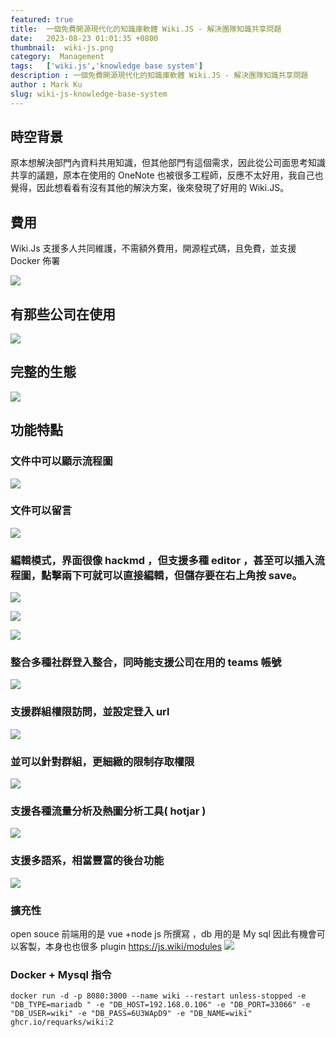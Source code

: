 ```yaml
---
featured: true
title:  一個免費開源現代化的知識庫軟體 Wiki.JS - 解決團隊知識共享問題
date:   2023-08-23 01:01:35 +0800
thumbnail:  wiki-js.png
category:  Management
tags:   ['wiki.js','knowledge base system']
description : 一個免費開源現代化的知識庫軟體 Wiki.JS - 解決團隊知識共享問題
author : Mark Ku
slug: wiki-js-knowledge-base-system
---
```

## 時空背景
原本想解決部門內資料共用知識，但其他部門有這個需求，因此從公司面思考知識共享的議題，原本在使用的 OneNote 也被很多工程師，反應不太好用，我自己也覺得，因此想看看有沒有其他的解決方案，後來發現了好用的 Wiki.JS。

## 費用
Wiki.Js 支援多人共同維護，不需額外費用，開源程式碼，且免費，並支援 Docker 佈署

![](1.png)
## 有那些公司在使用
![](2.png)

## 完整的生態
![](3.png)

## 功能特點

### 文件中可以顯示流程圖
![](4.png)

### 文件可以留言
![](5.png)

### 編輯模式，界面很像 hackmd ，但支援多種 editor ，甚至可以插入流程圖，點擊兩下可就可以直接編輯，但儲存要在右上角按 save。

![](6.png)

![](7.png)

![](8.png)

### 整合多種社群登入整合，同時能支援公司在用的 teams 帳號
![](9.png)

### 支援群組權限訪問，並設定登入 url
![](10.png)

### 並可以針對群組，更細緻的限制存取權限
![](11.png)

### 支援各種流量分析及熱圖分析工具( hotjar )
![](12.png)

### 支援多語系，相當豐富的後台功能
![](13.png)

### 擴充性
open souce 前端用的是 vue  +node js 所撰寫 ，db 用的是 My sql  因此有機會可以客製，本身也也很多 plugin
https://js.wiki/modules
![](13.png)

### Docker + Mysql 指令
```
docker run -d -p 8080:3000 --name wiki --restart unless-stopped -e "DB_TYPE=mariadb " -e "DB_HOST=192.168.0.106" -e "DB_PORT=33066" -e "DB_USER=wiki" -e "DB_PASS=6U3WApD9" -e "DB_NAME=wiki" ghcr.io/requarks/wiki:2
```